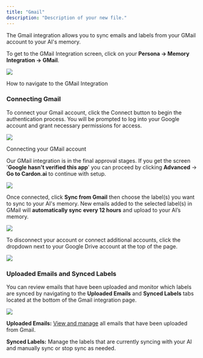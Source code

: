 ```yaml
---
title: "Gmail"
description: "Description of your new file."
---
```


The Gmail integration allows you to sync emails and labels from your GMail account to your AI's memory.

To get to the GMail Integration screen, click on your **Persona -> Memory Integration -> GMail**.

![](image.png)

How to navigate to the GMail Integration

### Connecting Gmail

To connect your Gmail account, click the Connect button to begin the authentication process. You will be prompted to log into your Google account and grant necessary permissions for access.

![](image.png)

Connecting your GMail account

Our GMail integration is in the final approval stages. If you get the screen '**Google hasn't verified this app**' you can proceed by clicking **Advanced** -> **Go to Cardon.ai** to continue with setup.

![](image.png)

Once connected, click **Sync from Gmail** then choose the label(s) you want to sync to your AI's memory. New emails added to the selected label(s) in GMail will **automatically sync** **every 12 hours** and upload to your AI’s memory.

![](image.png)

To disconnect your account or connect additional accounts, click the dropdown next to your Google Drive account at the top of the page.

![](image.png)

### Uploaded Emails and Synced Labels

You can review emails that have been uploaded and monitor which labels are synced by navigating to the **Uploaded Emails** and **Synced Labels** tabs located at the bottom of the Gmail integration page.

![](image.png)

**Uploaded Emails:** [View and manage](/o/nbVBaUyixnBYw8JgeVIt/s/dbMN7r709l6jIY1z4OHN/training-your-ai/memory-upload/managing-uploaded-data) all emails that have been uploaded from Gmail.

**Synced Labels:** Manage the labels that are currently syncing with your AI and manually sync or stop sync as needed.